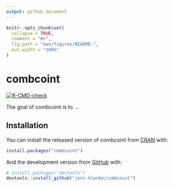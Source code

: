 ```yaml
---
output: github_document
---
```


<!-- README.md is generated from README.Rmd. Please edit that file -->

```r
knitr::opts_chunk$set(
  collapse = TRUE,
  comment = "#>",
  fig.path = "man/figures/README-",
  out.width = "100%"
)
```

# combcoint

<!-- badges: start -->
[![R-CMD-check](https://github.com/jens-klenke/combcoint/workflows/R-CMD-check/badge.svg)](https://github.com/jens-klenke/combcoint/actions)
<!-- badges: end -->

The goal of combcoint is to ...

## Installation

You can install the released version of combcoint from [CRAN](https://CRAN.R-project.org) with:

```r
install.packages("combcoint")
```

And the development version from [GitHub](https://github.com/) with:

```r
# install.packages("devtools")
devtools::install_github("jens-klenke/combcoint")
```
